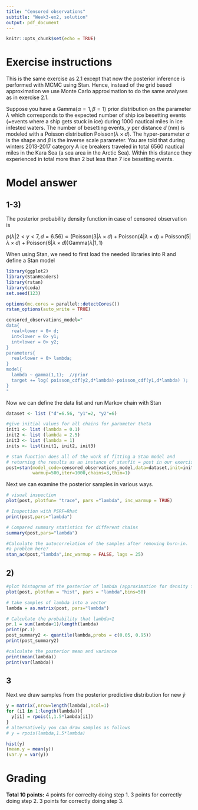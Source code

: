 ```yaml
---
title: "Censored observations"
subtitle: "Week3-ex2, solution"
output: pdf_document
---
```


```r
knitr::opts_chunk$set(echo = TRUE)
```

# Exercise instructions

This is the same exercise as 2.1 except that now the posterior inference is performed with MCMC using Stan. Hence, instead of the grid based approximation we use Monte Carlo approximation to do the same analyses as in exercise 2.1.

Suppose you have a $\text{Gamma}(\alpha=1,\beta=1)$ prior distribution on the parameter $\lambda$ which corresponds to the expected number of ship ice besetting events (=events where a ship gets stuck in ice) during 1000 nautical miles in ice infested waters. The number of besetting events, $y$ per distance $d$ (nm) is modeled with a Poisson distribution $\text{Poisson}(\lambda \times d)$.
The hyper-parameter $\alpha$ is the shape and $\beta$ is the inverse scale parameter. You are told that during winters 2013-2017 category A ice breakers traveled in total 6560 nautical miles in the Kara Sea (a sea area in the Arctic Sea). Within this distance they experienced in total more than 2 but less than 7 ice besetting events. 


\begin{itemize}
\item[1)] Implement the model with Stan and sample from the posterior of $\lambda$.
\begin{itemize}
\item[a)] Check for convergence visually and by calculating the PSRF statistics.
\item[b)] Calculate the autocorrelation of the samples.
\end{itemize}
\item[2)] Using the samples of $\lambda$ 
\begin{itemize}
\item[a)] draw the posterior density function of $\lambda$ and 
\item[b)] calculate the posterior probability that $\lambda<1$ and the 5\% and the 95\% quantiles.
\item[c)] calculate the posterior mean and variance of $\lambda$.
\end{itemize}
\item[3)] Draw samples from the posterior predictive distribution for new $\tilde{y}$ for a ship traveling 1500 nm distance and 
\begin{itemize}
\item[a)] draw histogram of samples from the posterior predictive distribution for $\tilde{y}$
\item[b)] Calculate the posterior predictive mean and variance of $\tilde{y}$
\end{itemize}
\end{itemize}


# Model answer

## 1-3)

The posterior probability density function in case of censored observation is 

$p(\lambda|2<y<7,d=6.56) \propto \left(\text{Poisson}(3|\lambda\times d)+\text{Poisson}(4|\lambda\times d)+\text{Poisson}(5|\lambda\times d)+\text{Poisson}(6|\lambda\times d)\right)\text{Gamma}(\lambda|1,1)$

When using Stan, we need to first load the needed libraries into R and define a Stan model

```r
library(ggplot2)
library(StanHeaders)
library(rstan)
library(coda)
set.seed(123)

options(mc.cores = parallel::detectCores())
rstan_options(auto_write = TRUE)

censored_observations_model="
data{
  real<lower = 0> d;
  int<lower = 0> y1;
  int<lower = 0> y2;
}
parameters{
  real<lower = 0> lambda;
}
model{
  lambda ~ gamma(1,1);  //prior
  target += log( poisson_cdf(y2,d*lambda)-poisson_cdf(y1,d*lambda) );
}
"
```

Now we can define the data list and run Markov chain with Stan

```r
dataset <- list ("d"=6.56, "y1"=2, "y2"=6)

#give initial values for all chains for parameter theta
init1 <- list (lambda = 0.1)
init2 <- list (lambda = 2.5)
init3 <- list (lambda = 1)
inits <- list(init1, init2, init3) 

# stan function does all of the work of fitting a Stan model and 
# returning the results as an instance of stanfit = post in our exercises.
post=stan(model_code=censored_observations_model,data=dataset,init=inits,
          warmup=500,iter=1000,chains=3,thin=1)
```

Next we can examine the posterior samples in various ways.

```r
# visual inspection 
plot(post, plotfun= "trace", pars ="lambda", inc_warmup = TRUE)

# Inspection with PSRF=Rhat
print(post,pars="lambda")

# Compared summary statistics for different chains
summary(post,pars="lambda")

#Calculate the autocorrelation of the samples after removing burn-in.  Is autocorrelation
#a problem here?
stan_ac(post,"lambda",inc_warmup = FALSE, lags = 25)
```


## 2)

```r
#plot histogram of the posterior of lambda (approximation for density function)
plot(post, plotfun = "hist", pars = "lambda",bins=50)

# take samples of lambda into a vector
lambda = as.matrix(post, pars="lambda")

# Calculate the probability that lambda<1
pr.1 = sum(lambda<1)/length(lambda)
print(pr.1)
post_summary2 <- quantile(lambda,probs = c(0.05, 0.95))
print(post_summary2)

#calculate the posterior mean and variance
print(mean(lambda))
print(var(lambda))
```

## 3

Next we draw samples from the posterior predictive distribution for new $\tilde{y}$

```r
y = matrix(,nrow=length(lambda),ncol=1)
for (i1 in 1:length(lambda)){
  y[i1] = rpois(1,1.5*lambda[i1])
}
# alternatively you can draw samples as follows
# y = rpois(lambda,1.5*lambda)

hist(y)
(mean.y = mean(y))
(var.y = var(y))

```



# Grading

**Total 10 points:** 4 points for correclty doing step 1. 3 points for correctly doing step 2. 3 points for correctly doing step 3. 

